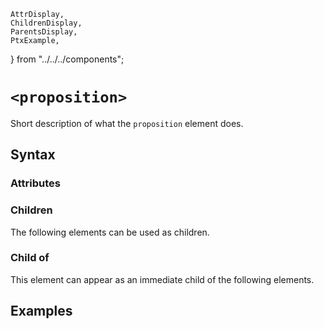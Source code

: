     AttrDisplay,
    ChildrenDisplay,
    ParentsDisplay,
    PtxExample,
} from "../../../components";

# `<proposition>`

Short description of what the `proposition` element does.

## Syntax

### Attributes

<AttrDisplay name="proposition" />

### Children

The following elements can be used as children.

<ChildrenDisplay name="proposition" />

### Child of

This element can appear as an immediate child of the following elements.

<ParentsDisplay name="proposition" />

## Examples

    